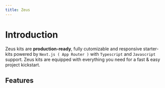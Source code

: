 ```yaml
---
title: Zeus
---
```


# Introduction

Zeus kits are **production-ready**, fully cutomizable and responsive starter-kits powered by `Next.js ( App Router )` with `Typescript` and `Javascript` support. Zeus kits are equipped with everything you need for a fast & easy project kickstart.

## Features
